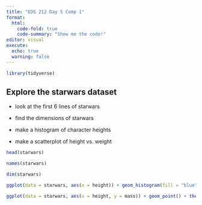 ```yaml
---
title: "EDS 212 Day 5 Comp 1"
format: 
  html: 
    code-fold: true
    code-summary: "Show me the code!"
editor: visual
execute:
  echo: true
  warning: false
---
```


```r
library(tidyverse)
```

## Explore the starwars dataset

-   look at the first 6 lines of starwars

-   find the dimensions of starwars

-   make a histogram of character heights

-   make a scatterplot of height vs. weight

```r
head(starwars)

names(starwars)

dim(starwars)
```

```r
ggplot(data = starwars, aes(x = height)) + geom_histogram(fill = "blue", color = "black") + theme_minimal()
```

```r
ggplot(data = starwars, aes(x = height, y = mass)) + geom_point() + theme_minimal()
```
